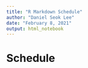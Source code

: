 ```yaml
---
title: "R Markdown Schedule"
author: "Daniel Seok Lee"
date: "February 8, 2021"
output: html_notebook
---
```


# Schedule
